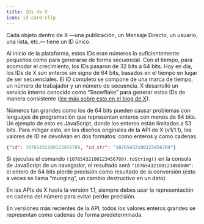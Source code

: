 ```yaml
---
title: IDs de X
icon: id-card-clip
---
```


Cada objeto dentro de X —una publicación, un Mensaje Directo, un usuario, una lista, etc.— tiene un ID único.

Al inicio de la plataforma, estos IDs eran números lo suficientemente pequeños como para generarse de forma secuencial. Con el tiempo, para acomodar el crecimiento, los IDs pasaron de 32 bits a 64 bits. Hoy en día, los IDs de X son enteros sin signo de 64 bits, basados en el tiempo en lugar de ser secuenciales. El ID completo se compone de una marca de tiempo, un número de trabajador y un número de secuencia. X desarrolló un servicio interno conocido como “Snowflake” para generar estos IDs de manera consistente ([lee más sobre esto en el blog de X](https://blog.x.com/engineering/en_us/a/2010/announcing-snowflake.html)).

Números tan grandes como los de 64 bits pueden causar problemas con lenguajes de programación que representan enteros con menos de 64 bits. Un ejemplo de esto es JavaScript, donde los enteros están limitados a 53 bits. Para mitigar esto, en los diseños originales de la API de X (v1/1.1), los valores de ID se devolvían en dos formatos: como enteros y como cadenas.

```json
{"id": 10765432100123456789, "id_str": "10765432100123456789"}
```

Si ejecutas el comando `(10765432100123456789).toString()` en la consola de JavaScript de un navegador, el resultado será `"10765432100123458000"`: el entero de 64 bits pierde precisión como resultado de la conversión (esto a veces se llama “munging”, un cambio destructivo en un dato).

En las APIs de X hasta la versión 1.1, siempre debes usar la representación en cadena del número para evitar perder precisión.

En versiones más recientes de la API, todos los valores enteros grandes se representan como cadenas de forma predeterminada.
